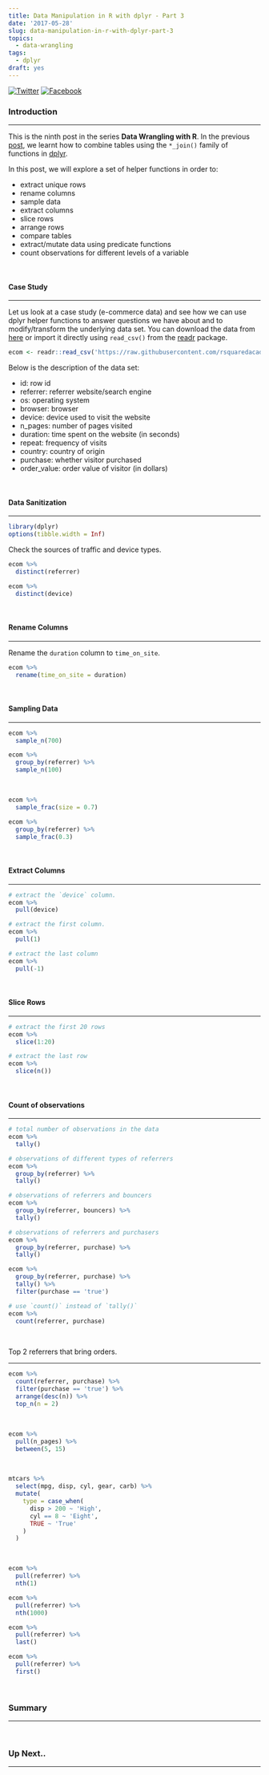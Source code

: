 ```yaml
---
title: Data Manipulation in R with dplyr - Part 3
date: '2017-05-28'
slug: data-manipulation-in-r-with-dplyr-part-3
topics:
  - data-wrangling
tags:
  - dplyr
draft: yes
---
```


[![Twitter](http://i.imgur.com/tXSoThF.png)](https://twitter.com/login?redirect_after_login=%2Fhome%3Fstatus)
[![Facebook](http://i.imgur.com/P3YfQoD.png)](https://www.facebook.com/sharer/sharer.php?u=)

### Introduction

<hr>

This is the ninth post in the series **Data Wrangling with R**. In the previous [post](https://rsquaredacademy.github.io/blog/post/data-manipulation-in-r-with-dplyr-part-2/), we learnt how to combine tables using the `*_join()` family of functions in [dplyr](dplyr.tidyverse.org).

In this post, we will explore a set of helper functions in order to:

- extract unique rows 
- rename columns
- sample data
- extract columns
- slice rows
- arrange rows
- compare tables
- extract/mutate data using predicate functions
- count observations for different levels of a variable

<br>

#### Case Study

<hr>

Let us look at a case study (e-commerce data) and see how we can use dplyr helper functions to answer questions we have about and to modify/transform the underlying data set. You can download the data from [here](https://github.com/rsquaredacademy/datasets/blob/master/web.csv) or import it directly using `read_csv()` from the [readr](readr.tidyverse.org) package.

```r
ecom <- readr::read_csv('https://raw.githubusercontent.com/rsquaredacademy/datasets/master/web.csv')
```

Below is the description of the data set:

- id: row id
- referrer: referrer website/search engine
- os: operating system
- browser: browser
- device: device used to visit the website
- n_pages: number of pages visited
- duration: time spent on the website (in seconds)
- repeat: frequency of visits
- country: country of origin
- purchase: whether visitor purchased
- order_value: order value of visitor (in dollars)

<br>

#### Data Sanitization

<hr>

```r
library(dplyr)
options(tibble.width = Inf)
```

Check the sources of traffic and device types.

```r
ecom %>%
  distinct(referrer)

ecom %>%
  distinct(device)
```

<br>

#### Rename Columns

<hr>

Rename the `duration` column to `time_on_site`.

```r
ecom %>%
  rename(time_on_site = duration)
```

<br>

#### Sampling Data

<hr>

```r
ecom %>%
  sample_n(700)

ecom %>%
  group_by(referrer) %>%
  sample_n(100)
```

<br>

```r
ecom %>%
  sample_frac(size = 0.7)

ecom %>%
  group_by(referrer) %>%
  sample_frac(0.3)
```

<br>

#### Extract Columns

<hr>


```r
# extract the `device` column.
ecom %>%
  pull(device)

# extract the first column.
ecom %>%
  pull(1)

# extract the last column
ecom %>%
  pull(-1)
```

<br>

#### Slice Rows

<hr>

```r
# extract the first 20 rows
ecom %>%
  slice(1:20)

# extract the last row
ecom %>%
  slice(n())
```

<br>

#### Count of observations

<hr>

```r
# total number of observations in the data
ecom %>%
  tally()

# observations of different types of referrers
ecom %>%
  group_by(referrer) %>%
  tally()

# observations of referrers and bouncers
ecom %>%
  group_by(referrer, bouncers) %>%
  tally()

# observations of referrers and purchasers
ecom %>%
  group_by(referrer, purchase) %>%
  tally()

ecom %>%
  group_by(referrer, purchase) %>%
  tally() %>%
  filter(purchase == 'true')

# use `count()` instead of `tally()`
ecom %>%
  count(referrer, purchase)
```

<br>

Top 2 referrers that bring orders.

<hr>

```r
ecom %>%
  count(referrer, purchase) %>%
  filter(purchase == 'true') %>%
  arrange(desc(n)) %>%
  top_n(n = 2)
```

<br>

```r
ecom %>%
  pull(n_pages) %>%
  between(5, 15) 
```

<br>

```r
mtcars %>%
  select(mpg, disp, cyl, gear, carb) %>%
  mutate(
    type = case_when(
      disp > 200 ~ 'High',
      cyl == 8 ~ 'Eight',
      TRUE ~ 'True'
    )
  )
```

<br>

```r
ecom %>%
  pull(referrer) %>%
  nth(1)

ecom %>%
  pull(referrer) %>%
  nth(1000)

ecom %>%
  pull(referrer) %>%
  last()

ecom %>%
  pull(referrer) %>%
  first()
```  

<br>

### Summary

<hr>

<br>

### Up Next..

<hr>

<br>

